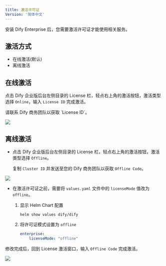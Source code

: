 ```yaml
---
title: 激活许可证
Version: '简体中文'
---
```


安装 Dify Enterprise 后，您需要激活许可证才能使用相关服务。

## 激活方式

- 在线激活(默认)
- 离线激活

## 在线激活

点击 Dify 企业版后台左侧目录的 License 栏，轻点右上角的激活按钮，激活类型选择 `Online`，输入 `License ID` 完成激活。

<Tip>
请联系 Dify 商务团队以获取 `License ID`。
</Tip>

![](https://assets-docs.dify.ai/2024/11/c0920f262a70f4fd07abffbc75a9799e.png)

## 离线激活

- 点击 Dify 企业版后台左侧目录的 License 栏，轻点右上角的激活按钮，激活类型选择 `Offline`。

    复制 `Cluster ID` 并发送至您的 Dify 商务团队以获取 `Offline Code`。

![](https://assets-docs.dify.ai/2024/11/3b5198ceff1db9bab8e614b7ef39e699.png)

- 在激活许可证之前，需要将 `values.yaml` 文件中的 `licenseMode` 值改为 `offline`。

   1. 显示 Helm Chart 配置

       ```
       helm show values dify/dify
       ```

   2. 将许可证模式设置为 `offline`

       ```yaml
       enterprise:
           licenseMode: "offline"
       ```

修改完成后，回到 License 激活窗口，输入 `Offline Code` 完成激活。

![](https://assets-docs.dify.ai/2024/11/beac33066670e291dbafa1c71c2bf58c.png)

